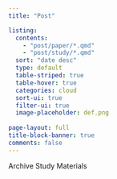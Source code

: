```yaml
---
title: "Post"

listing:
  contents: 
    - "post/paper/*.qmd"
    - "post/study/*.qmd"
  sort: "date desc"
  type: default
  table-striped: true
  table-hover: true
  categories: cloud
  sort-ui: true
  filter-ui: true
  image-placeholder: def.png
  
page-layout: full
title-block-banner: true
comments: false
---
```


Archive Study Materials
